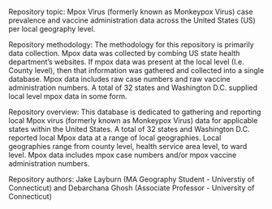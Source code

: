 Repository topic: Mpox Virus (formerly known as Monkeypox Virus) case prevalence and vaccine administration data across the United States (US) per local geography level. 

Repository methodology: The methodology for this repository is primarily data collection. Mpox data was collected by combing US state health department's websites. If mpox data was present at the local level (I.e. County level), then that information was gathered and collected into a single database. Mpox data includes raw case numbers and raw vaccine administration numbers. A total of 32 states and Washington D.C. supplied local level mpox data in some form. 

Repository overview: This database is dedicated to gathering and reporting local Mpox virus (formerly known as Monkeypox Virus) data for applicable states within the United States. A total of 32 states and Washington D.C. reported local Mpox data at a range of local geographies. Local geographies range from county level, health service area level, to ward level. Mpox data includes mpox case numbers and/or mpox vaccine administration numbers.

Repository authors: Jake Layburn (MA Geography Student - Universtiy of Connecticut) and Debarchana Ghosh (Associate Professor - University of Connecticut)
